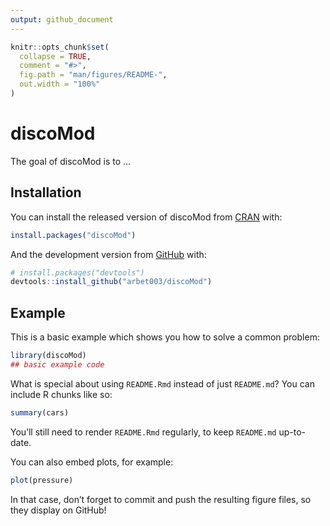 ```yaml
---
output: github_document
---
```


<!-- README.md is generated from README.Rmd. Please edit that file -->

```r
knitr::opts_chunk$set(
  collapse = TRUE,
  comment = "#>",
  fig.path = "man/figures/README-",
  out.width = "100%"
)
```

# discoMod

<!-- badges: start -->
<!-- badges: end -->

The goal of discoMod is to ...

## Installation

You can install the released version of discoMod from [CRAN](https://CRAN.R-project.org) with:

``` r
install.packages("discoMod")
```

And the development version from [GitHub](https://github.com/) with:

``` r
# install.packages("devtools")
devtools::install_github("arbet003/discoMod")
```
## Example

This is a basic example which shows you how to solve a common problem:

```r
library(discoMod)
## basic example code
```

What is special about using `README.Rmd` instead of just `README.md`? You can include R chunks like so:

```r
summary(cars)
```

You'll still need to render `README.Rmd` regularly, to keep `README.md` up-to-date.

You can also embed plots, for example:

```r
plot(pressure)
```

In that case, don't forget to commit and push the resulting figure files, so they display on GitHub!
